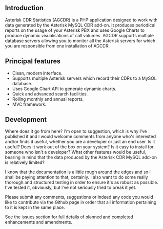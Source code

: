 ==Introduction==

Asterisk CDR Statistics (AGCDR) is a PHP application designed to work with data generated by the Asterisk MySQL CDR add-on. It produces periodical reports on the usage of your Asterisk PBX and uses Google Charts to produce dynamic visualisations of call volumes. AGCDR supports multiple database servers allowing you to monitor all the Asterisk servers for which you are responsible from one installation of AGCDR.

==Principal features==

* Clean, modern interface.
* Supports multiple Asterisk servers which record their CDRs to a MySQL database.
* Uses Google Chart API to generate dynamic charts.
* Quick and advanced search facilities.
* Rolling monthly and annual reports.
* MVC framework.

==Development==

Where does it go from here? I'm open to suggestion, which is why I've published it and I would welcome comments from anyone who's interested and/or finds it useful, whether you are a developer or just an end user. Is it useful? Does it work out of the box on your system? Is it easy to install for someone who isn't a developer? What other features would be useful, bearing in mind that the data produced by the Asterisk CDR MySQL add-on is relatively limited?

I know that the documentation is a little rough around the edges and so I shall be paying attention to that, certainly. I also want to do some really thorough and structured testing in order to ensure it's as robust as possible. I've tested it, obviously, but I've not seriously tried to break it yet.

Please submit any comments, suggestions or indeed any code you would like to contribute via the Github page in order that all information pertaining to it is kept in the same place.

See the issues section for full details of planned and completed enhancements and amendments.

